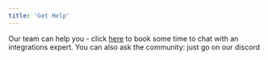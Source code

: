 ```yaml
---
title: 'Get Help'
---
```


Our team can help you - click [here](https://app.cal.com/rflih/30) to book some time to chat with an integrations expert.
You can also ask the community: just go on our discord